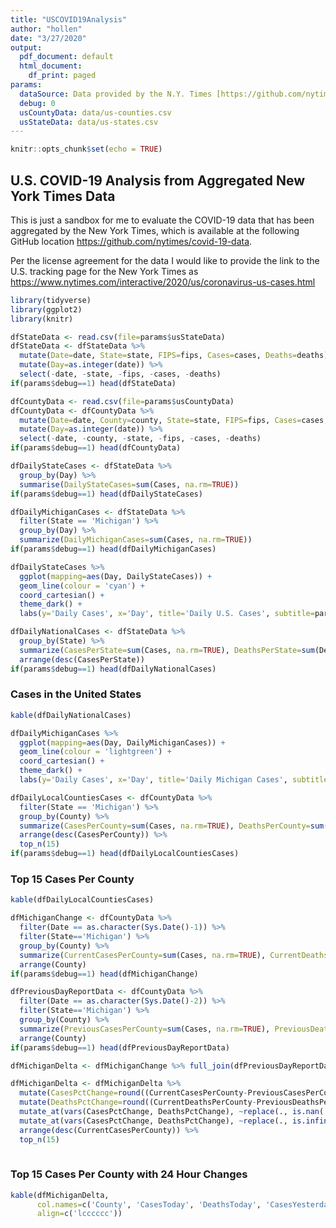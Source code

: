 ```yaml
---
title: "USCOVID19Analysis"
author: "hollen"
date: "3/27/2020"
output:
  pdf_document: default
  html_document:
    df_print: paged
params:
  dataSource: Data provided by the N.Y. Times [https://github.com/nytimes/covid-19-data]
  debug: 0
  usCountyData: data/us-counties.csv
  usStateData: data/us-states.csv
---
```


```r
knitr::opts_chunk$set(echo = TRUE)
```

## U.S. COVID-19 Analysis from Aggregated New York Times Data

This is just a sandbox for me to evaluate the COVID-19 data that has been aggregated by the New York Times, which is available at the following GitHub location  <https://github.com/nytimes/covid-19-data>.

Per the license agreement for the data I would like to provide the link to the U.S. tracking page for the New York Times as <https://www.nytimes.com/interactive/2020/us/coronavirus-us-cases.html>


```r
library(tidyverse)
library(ggplot2)
library(knitr)
```


```r
dfStateData <- read.csv(file=params$usStateData)
dfStateData <- dfStateData %>%
  mutate(Date=date, State=state, FIPS=fips, Cases=cases, Deaths=deaths) %>%
  mutate(Day=as.integer(date)) %>%
  select(-date, -state, -fips, -cases, -deaths)
if(params$debug==1) head(dfStateData)
```

```r
dfCountyData <- read.csv(file=params$usCountyData)
dfCountyData <- dfCountyData %>%
  mutate(Date=date, County=county, State=state, FIPS=fips, Cases=cases, Deaths=deaths) %>%
  mutate(Day=as.integer(date)) %>%
  select(-date, -county, -state, -fips, -cases, -deaths)
if(params$debug==1) head(dfCountyData)
```

```r
dfDailyStateCases <- dfStateData %>%
  group_by(Day) %>%
  summarise(DailyStateCases=sum(Cases, na.rm=TRUE))
if(params$debug==1) head(dfDailyStateCases)
```

```r
dfDailyMichiganCases <- dfStateData %>%
  filter(State == 'Michigan') %>%
  group_by(Day) %>%
  summarize(DailyMichiganCases=sum(Cases, na.rm=TRUE))
if(params$debug==1) head(dfDailyMichiganCases)
```

```r
dfDailyStateCases %>%
  ggplot(mapping=aes(Day, DailyStateCases)) +
  geom_line(colour = 'cyan') +
  coord_cartesian() + 
  theme_dark() + 
  labs(y='Daily Cases', x='Day', title='Daily U.S. Cases', subtitle=params$dataSource)
```
```r
dfDailyNationalCases <- dfStateData %>% 
  group_by(State) %>% 
  summarize(CasesPerState=sum(Cases, na.rm=TRUE), DeathsPerState=sum(Deaths, na.rm=TRUE)) %>% 
  arrange(desc(CasesPerState))
if(params$debug==1) head(dfDailyNationalCases)
```

### Cases in the United States

```r
kable(dfDailyNationalCases)
```


```r
dfDailyMichiganCases %>%
  ggplot(mapping=aes(Day, DailyMichiganCases)) +
  geom_line(colour = 'lightgreen') +
  coord_cartesian() + 
  theme_dark() + 
  labs(y='Daily Cases', x='Day', title='Daily Michigan Cases', subtitle=params$dataSource)
```

```r
dfDailyLocalCountiesCases <- dfCountyData %>% 
  filter(State == 'Michigan') %>% 
  group_by(County) %>% 
  summarize(CasesPerCounty=sum(Cases, na.rm=TRUE), DeathsPerCounty=sum(Deaths, na.rm=TRUE)) %>% 
  arrange(desc(CasesPerCounty)) %>%
  top_n(15)
if(params$debug==1) head(dfDailyLocalCountiesCases)
```

### Top 15 Cases Per County

```r
kable(dfDailyLocalCountiesCases)
```

```r
dfMichiganChange <- dfCountyData %>% 
  filter(Date == as.character(Sys.Date()-1)) %>% 
  filter(State=='Michigan') %>% 
  group_by(County) %>% 
  summarize(CurrentCasesPerCounty=sum(Cases, na.rm=TRUE), CurrentDeathsPerCounty=sum(Deaths, na.rm=TRUE)) %>% 
  arrange(County)
if(params$debug==1) head(dfMichiganChange)

dfPreviousDayReportData <- dfCountyData %>% 
  filter(Date == as.character(Sys.Date()-2)) %>% 
  filter(State=='Michigan') %>% 
  group_by(County) %>% 
  summarize(PreviousCasesPerCounty=sum(Cases, na.rm=TRUE), PreviousDeathsPerCounty=sum(Deaths, na.rm=TRUE)) %>% 
  arrange(County)
if(params$debug==1) head(dfPreviousDayReportData)

dfMichiganDelta <- dfMichiganChange %>% full_join(dfPreviousDayReportData, by='County')

dfMichiganDelta <- dfMichiganDelta %>%
  mutate(CasesPctChange=round((CurrentCasesPerCounty-PreviousCasesPerCounty)/CurrentCasesPerCounty*100, digits = 0)) %>%
  mutate(DeathsPctChange=round((CurrentDeathsPerCounty-PreviousDeathsPerCounty)/CurrentDeathsPerCounty*100, digits = 0)) %>% 
  mutate_at(vars(CasesPctChange, DeathsPctChange), ~replace(., is.nan(.), '-')) %>%
  mutate_at(vars(CasesPctChange, DeathsPctChange), ~replace(., is.infinite(.), '-')) %>%
  arrange(desc(CurrentCasesPerCounty)) %>%
  top_n(15)
  
```

### Top 15 Cases Per County with 24 Hour Changes

```r
kable(dfMichiganDelta, 
      col.names=c('County', 'CasesToday', 'DeathsToday', 'CasesYesterday', 'DeathsYesterday', 'CasesChg[%]', 'DeathsChg[%]'),
      align=c('lcccccc'))

```

